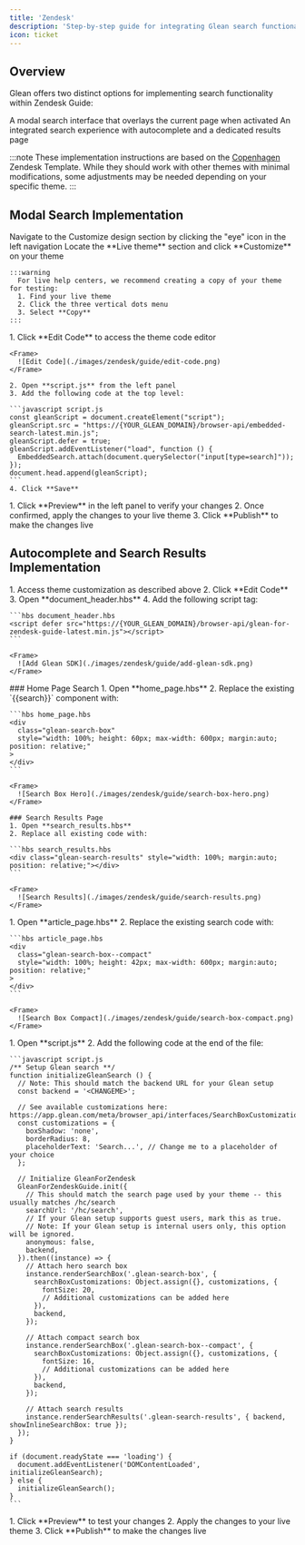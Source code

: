 ```yaml
---
title: 'Zendesk'
description: 'Step-by-step guide for integrating Glean search functionality into Zendesk Guide using the Copenhagen template'
icon: ticket
---
```


## Overview

Glean offers two distinct options for implementing search functionality within Zendesk Guide:

<CardGroup cols={2}>
  <Card title="Modal Search" icon="Maximize">
    A modal search interface that overlays the current page when activated
  </Card>
  <Card title="Autocomplete & Results Page" icon="Search">
    An integrated search experience with autocomplete and a dedicated results
    page
  </Card>
</CardGroup>

:::note
These implementation instructions are based on the
[Copenhagen](https://support.zendesk.com/hc/en-us/articles/4408845834522)
Zendesk Template. While they should work with other themes with minimal
modifications, some adjustments may be needed depending on your specific
theme.
:::

## Modal Search Implementation

<Steps>
  <Step title="Access Theme Customization">
    Navigate to the Customize design section by clicking the "eye" icon in the left navigation
  </Step>

  <Step title="Select Theme">
    Locate the **Live theme** section and click **Customize** on your theme

    :::warning
      For live help centers, we recommend creating a copy of your theme for testing:
      1. Find your live theme
      2. Click the three vertical dots menu
      3. Select **Copy**
    :::

  </Step>

  <Step title="Edit Theme Code">
    1. Click **Edit Code** to access the theme code editor

    <Frame>
      ![Edit Code](./images/zendesk/guide/edit-code.png)
    </Frame>

    2. Open **script.js** from the left panel
    3. Add the following code at the top level:

    ```javascript script.js
    const gleanScript = document.createElement("script");
    gleanScript.src = "https://{YOUR_GLEAN_DOMAIN}/browser-api/embedded-search-latest.min.js";
    gleanScript.defer = true;
    gleanScript.addEventListener("load", function () {
      EmbeddedSearch.attach(document.querySelector("input[type=search]"));
    });
    document.head.append(gleanScript);
    ```
    4. Click **Save**

  </Step>

  <Step title="Preview and Publish">
    1. Click **Preview** in the left panel to verify your changes
    2. Once confirmed, apply the changes to your live theme
    3. Click **Publish** to make the changes live
  </Step>
</Steps>

## Autocomplete and Search Results Implementation

<Steps>
  <Step title="Import JavaScript Files">
    1. Access theme customization as described above
    2. Click **Edit Code**
    3. Open **document_header.hbs**
    4. Add the following script tag:

    ```hbs document_header.hbs
    <script defer src="https://{YOUR_GLEAN_DOMAIN}/browser-api/glean-for-zendesk-guide-latest.min.js"></script>
    ```

    <Frame>
      ![Add Glean SDK](./images/zendesk/guide/add-glean-sdk.png)
    </Frame>

  </Step>

  <Step title="Replace Search UI Components">
    ### Home Page Search
    1. Open **home_page.hbs**
    2. Replace the existing `{{search}}` component with:

    ```hbs home_page.hbs
    <div
      class="glean-search-box"
      style="width: 100%; height: 60px; max-width: 600px; margin:auto; position: relative;"
    >
    </div>
    ```

    <Frame>
      ![Search Box Hero](./images/zendesk/guide/search-box-hero.png)
    </Frame>

    ### Search Results Page
    1. Open **search_results.hbs**
    2. Replace all existing code with:

    ```hbs search_results.hbs
    <div class="glean-search-results" style="width: 100%; margin:auto; position: relative;"></div>
    ```

    <Frame>
      ![Search Results](./images/zendesk/guide/search-results.png)
    </Frame>

  </Step>

  <Step title="Add Compact Search Box">
    1. Open **article_page.hbs**
    2. Replace the existing search code with:

    ```hbs article_page.hbs
    <div
      class="glean-search-box--compact"
      style="width: 100%; height: 42px; max-width: 600px; margin:auto; position: relative;"
    >
    </div>
    ```

    <Frame>
      ![Search Box Compact](./images/zendesk/guide/search-box-compact.png)
    </Frame>

  </Step>

  <Step title="Initialize Glean Search">
    1. Open **script.js**
    2. Add the following code at the end of the file:

    ```javascript script.js
    /** Setup Glean search **/
    function initializeGleanSearch () {
      // Note: This should match the backend URL for your Glean setup
      const backend = '<CHANGEME>';

      // See available customizations here: https://app.glean.com/meta/browser_api/interfaces/SearchBoxCustomizations.html
      const customizations = {
        boxShadow: 'none',
        borderRadius: 8,
        placeholderText: 'Search...', // Change me to a placeholder of your choice
      };

      // Initialize GleanForZendesk
      GleanForZendeskGuide.init({
        // This should match the search page used by your theme -- this usually matches /hc/search
        searchUrl: '/hc/search',
        // If your Glean setup supports guest users, mark this as true.
        // Note: If your Glean setup is internal users only, this option will be ignored.
        anonymous: false,
        backend,
      }).then((instance) => {
        // Attach hero search box
        instance.renderSearchBox('.glean-search-box', {
          searchBoxCustomizations: Object.assign({}, customizations, {
            fontSize: 20,
            // Additional customizations can be added here
          }),
          backend,
        });

        // Attach compact search box
        instance.renderSearchBox('.glean-search-box--compact', {
          searchBoxCustomizations: Object.assign({}, customizations, {
            fontSize: 16,
            // Additional customizations can be added here
          }),
          backend,
        });

        // Attach search results
        instance.renderSearchResults('.glean-search-results', { backend, showInlineSearchBox: true });
      });
    }

    if (document.readyState === 'loading') {
      document.addEventListener('DOMContentLoaded', initializeGleanSearch);
    } else {
      initializeGleanSearch();
    }
    ```

  </Step>

  <Step title="Verify and Publish">
    1. Click **Preview** to test your changes
    2. Apply the changes to your live theme
    3. Click **Publish** to make the changes live
  </Step>
</Steps>
